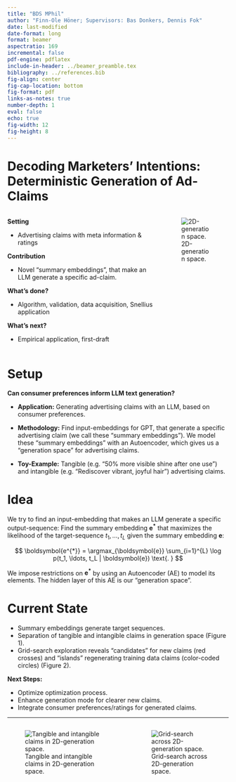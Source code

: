 ```yaml
---
title: "BDS MPhil"
author: "Finn-Ole Höner; Supervisors: Bas Donkers, Dennis Fok"
date: last-modified
date-format: long
format: beamer
aspectratio: 169
incremental: false
pdf-engine: pdflatex
include-in-header: ../beamer_preamble.tex
bibliography: ../references.bib
fig-align: center
fig-cap-location: bottom
fig-format: pdf
links-as-notes: true
number-depth: 1
eval: false
echo: true
fig-width: 12
fig-height: 8
---
```


# Decoding Marketers' Intentions: Deterministic Generation of Ad-Claims

::: {.columns}
::: {.column}

**Setting** 

- Advertising claims with meta information & ratings

**Contribution**

- Novel "summary embeddings", that make an LLM generate a specific ad-claim.

**What's done?**

- Algorithm, validation, data acquisition, Snellius application

**What's next?**

- Empirical application, first-draft

<!--

- Match and mismatch of intention and wording?

- Comparing focal brand with competitors, country, consumer ratings, brand fit, different languages, ranking of claims within set, compare branded and unbranded, sustainability messages, tangible & intangible

- Different sub-categories of hair-care e.g. intense damage, hydro, color

- mixtures of certain phrasings

Using model for prediction? Have training claims and test claims embedded in the same space. Then use the training claims to predict the test claims based on encoding space.

male and female targeting

short-term, long-term benefits

fit with brand measure

Pre-training based on GPT generated claims

Dairy: Naturality, nutrition, ingredients, ferments
-->

:::
::: {.column}
![2D-generation space.](./figures/slides_pitch.png)
:::
::: 



# Setup

**Can consumer preferences inform LLM text generation?**

- **Application:** Generating advertising claims with an LLM, based on consumer preferences.

- **Methodology:** Find input-embeddings for GPT, that generate a specific advertising claim (we call these "summary embeddings"). We model these "summary embeddings" with an Autoencoder, which gives us a "generation space" for advertising claims.

- **Toy-Example:** Tangible (e.g. "50% more visible shine after one use") and intangible (e.g. "Rediscover vibrant, joyful hair") advertising claims.

# Idea

We try to find an input-embedding that makes an LLM generate a specific output-sequence: Find the summary embedding $\boldsymbol{e^{*}}$ that maximizes the likelihood of the target-sequence $t_1, \ldots, t_L$ given the summary embedding $\boldsymbol{e}$:

$$
\boldsymbol{e^{*}} = \argmax_{\boldsymbol{e}} \sum_{i=1}^{L} \log p(t_1, \ldots, t_L | \boldsymbol{e}) \text{. }
$$

We impose restrictions on $\boldsymbol{e^{*}}$ by using an Autoencoder (AE) to model its elements. The hidden layer of this AE is our "generation space".

# Current State

- Summary embeddings generate target sequences.
- Separation of tangible and intangible claims in generation space (Figure 1).
- Grid-search exploration reveals "candidates" for new claims (red crosses) and "islands" regenerating training data claims (color-coded circles) (Figure 2).

**Next Steps:**

- Optimize optimization process.
- Enhance generation mode for clearer new claims.
- Integrate consumer preferences/ratings for generated claims.

---

::: {.columns}
::: {.column}
![Tangible and intangible claims in 2D-generation space.](./figures/07-05-24-03.png)
:::
::: {.column}
![Grid-search across 2D-generation space.](./figures/slides_pitch.png)
:::
::: 